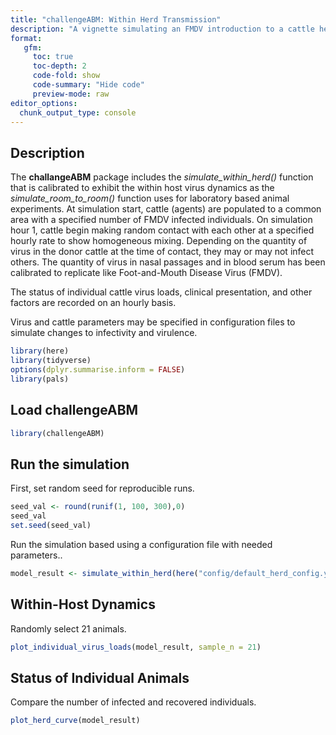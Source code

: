 ```yaml
---
title: "challengeABM: Within Herd Transmission"  
description: "A vignette simulating an FMDV introduction to a cattle herd"
format: 
   gfm:
     toc: true
     toc-depth: 2
     code-fold: show
     code-summary: "Hide code"
     preview-mode: raw
editor_options: 
  chunk_output_type: console
---
```


## Description  
The **challangeABM** package includes the *simulate_within_herd()* function that is calibrated to exhibit the within host virus dynamics as the *simulate_room_to_room()* function uses for laboratory based animal experiments.  At simulation start, cattle (agents) are populated to a common area with a specified number of FMDV infected individuals.  On simulation hour 1, cattle begin making random contact with each other at a specified hourly rate to show homogeneous mixing.  Depending on the quantity of virus in the donor cattle at the time of contact, they may or may not infect others.  The quantity of virus in nasal passages and in blood serum has been calibrated to replicate like Foot-and-Mouth Disease Virus (FMDV).  
 
The status of individual cattle virus loads, clinical presentation, and other factors are recorded on an hourly basis. 
     
Virus and cattle parameters may be specified in configuration files to simulate changes to infectivity and virulence.  
   
```r
library(here)
library(tidyverse)
options(dplyr.summarise.inform = FALSE)
library(pals)
```

## Load challengeABM
```r
library(challengeABM)
```

## Run the simulation 
First, set random seed for reproducible runs.   
```r
seed_val <- round(runif(1, 100, 300),0)
seed_val 
set.seed(seed_val)
```
  
Run the simulation based using a configuration file with needed parameters..      
```r
model_result <- simulate_within_herd(here("config/default_herd_config.yaml"))
```

## Within-Host Dynamics  
Randomly select 21 animals.
```r
plot_individual_virus_loads(model_result, sample_n = 21)
```

## Status of Individual Animals   
Compare the number of infected and recovered individuals.  
```r
plot_herd_curve(model_result)
```
